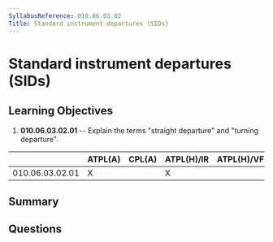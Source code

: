 ```yaml
---
SyllabusReference: 010.06.03.02
Title: Standard instrument departures (SIDs)
---
```


# Standard instrument departures (SIDs)

## Learning Objectives

1. **010.06.03.02.01** -- Explain the terms "straight departure" and "turning
   departure".

|                 | ATPL(A) | CPL(A) | ATPL(H)/IR | ATPL(H)/VFR | CPL(H) | IR  | CBIR(A) |
| --------------- | ------- | ------ | ---------- | ----------- | ------ | --- | ------- |
| 010.06.03.02.01 | X       |        | X          |             |        | X   | X       |

## Summary

## Questions
